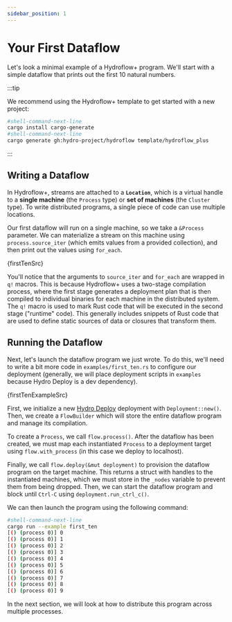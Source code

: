 ```yaml
---
sidebar_position: 1
---
```



# Your First Dataflow
Let's look a minimal example of a Hydroflow+ program. We'll start with a simple dataflow that prints out the first 10 natural numbers.

:::tip

We recommend using the Hydroflow+ template to get started with a new project:

```bash
#shell-command-next-line
cargo install cargo-generate
#shell-command-next-line
cargo generate gh:hydro-project/hydroflow template/hydroflow_plus
```

:::

## Writing a Dataflow

In Hydroflow+, streams are attached to a **`Location`**, which is a virtual handle to a **single machine** (the `Process` type) or **set of machines** (the `Cluster` type). To write distributed programs, a single piece of code can use multiple locations.

Our first dataflow will run on a single machine, so we take a `&Process` parameter. We can materialize a stream on this machine using `process.source_iter` (which emits values from a provided collection), and then print out the values using `for_each`.

<CodeBlock language="rust" title="src/first_ten.rs">{firstTenSrc}</CodeBlock>

You'll notice that the arguments to `source_iter` and `for_each` are wrapped in `q!` macros. This is because Hydroflow+ uses a two-stage compilation process, where the first stage generates a deployment plan that is then compiled to individual binaries for each machine in the distributed system. The `q!` macro is used to mark Rust code that will be executed in the second stage ("runtime" code). This generally includes snippets of Rust code that are used to define static sources of data or closures that transform them.

## Running the Dataflow
Next, let's launch the dataflow program we just wrote. To do this, we'll need to write a bit more code in `examples/first_ten.rs` to configure our deployment (generally, we will place deployment scripts in `examples` because Hydro Deploy is a dev dependency).

<CodeBlock language="rust" title="examples/first_ten.rs">{firstTenExampleSrc}</CodeBlock>

First, we initialize a new [Hydro Deploy](../../deploy/index.md) deployment with `Deployment::new()`. Then, we create a `FlowBuilder` which will store the entire dataflow program and manage its compilation.

To create a `Process`, we call `flow.process()`. After the dataflow has been created, we must map each instantiated `Process` to a deployment target using `flow.with_process` (in this case we deploy to localhost).

Finally, we call `flow.deploy(&mut deployment)` to provision the dataflow program on the target machine. This returns a struct with handles to the instantiated machines, which we must store in the `_nodes` variable to prevent them from being dropped. Then, we can start the dataflow program and block until `Ctrl-C` using `deployment.run_ctrl_c()`.

We can then launch the program using the following command:

```bash
#shell-command-next-line
cargo run --example first_ten
[() (process 0)] 0
[() (process 0)] 1
[() (process 0)] 2
[() (process 0)] 3
[() (process 0)] 4
[() (process 0)] 5
[() (process 0)] 6
[() (process 0)] 7
[() (process 0)] 8
[() (process 0)] 9     
```

In the next section, we will look at how to distribute this program across multiple processes.
